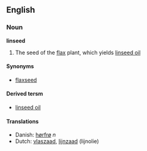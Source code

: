 ==English==
===Noun===
'''linseed'''

# The seed of the [[flax]] plant, which yields [[linseed oil]]

==== Synonyms ====
*[[flaxseed]]

==== Derived tersm ====
*[[linseed oil]]

==== Translations ====
*Danish: [[hørfrø]] ''n''
*Dutch: [[vlaszaad]], [[lijnzaad]] (lijnolie)<!-- which parts should be wikified? -->